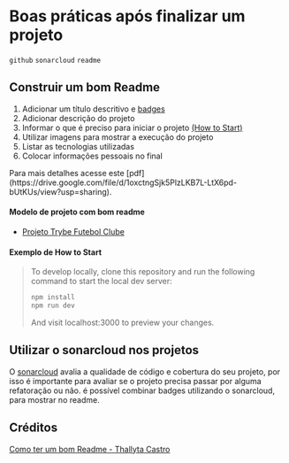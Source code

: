 
# Boas práticas após finalizar um projeto
`github` `sonarcloud` `readme`

## Construir um bom Readme

1. Adicionar um título descritivo e [badges](https://shields.io/)
2. Adicionar descrição do projeto
3. Informar o que é preciso para iniciar o projeto [(How to Start)](#exemplo-de-how-to-start)
4. Utilizar imagens para mostrar a execução do projeto
5. Listar as tecnologias utilizadas
6. Colocar informações pessoais no final


<Callout emoji="💡">
  Para mais detalhes acesse este [pdf](https://drive.google.com/file/d/1oxctngSjk5PlzLKB7L-LtX6pd-bUtKUs/view?usp=sharing).
</Callout>


#### Modelo de projeto com bom readme

- [Projeto Trybe Futebol Clube](https://github.com/thomasravache/project-trybe-futebol-clube-trybe/blob/main/README.md)

#### Exemplo de How to Start

>To develop locally, clone this repository and run the following command to start the local dev server:
>
>```bash
>npm install
>npm run dev
>```
>And visit localhost:3000 to preview your changes.
>

## Utilizar o sonarcloud nos projetos

O [sonarcloud](https://sonarcloud.io/) avalia a qualidade de código e cobertura do seu projeto, por isso é importante para avaliar se o projeto precisa passar por alguma refatoração ou não. é possível combinar badges utilizando o sonarcloud, para mostrar no readme.

## Créditos

[Como ter um bom Readme - Thallyta Castro](https://www.linkedin.com/posts/thallyta-castro_como-escrever-o-readme-activity-6904060018539204608-nWM6?utm_source=linkedin_share&utm_medium=member_desktop_web)
